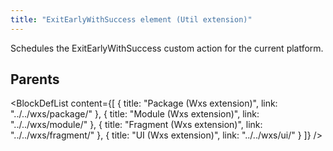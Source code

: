 ```yaml
---
title: "ExitEarlyWithSuccess element (Util extension)"
---
```



Schedules the ExitEarlyWithSuccess custom action for the current platform.


## Parents

<BlockDefList content={[
    {
      title: "Package (Wxs extension)",
      link: "../../wxs/package/"
    },
    {
      title: "Module (Wxs extension)",
      link: "../../wxs/module/"
    },
    {
      title: "Fragment (Wxs extension)",
      link: "../../wxs/fragment/"
    },
    {
      title: "UI (Wxs extension)",
      link: "../../wxs/ui/"
    }
  ]}
/>